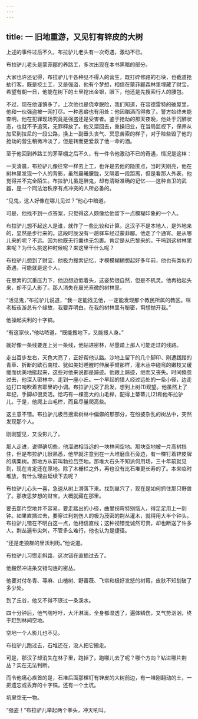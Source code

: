 ```yaml
---
---
---
```

title: 一 旧地重游，又见钉有锌皮的大树
---





上述的事件过后不久，布拉驴儿老头有一次奇遇，激动不已。

布拉驴儿老头是蒙菲郿的养路工，多次出现在本书黑暗的部分。

大家也许还记得，布拉驴儿干各种见不得人的营生，既打碎修路的石块，也截道抢劫行客，既是挖土工，又是强盗，他有个梦想，相信在蒙菲郿森林里埋藏了财宝，希望有朝一日，他能在树下的土里挖出金银，眼下，他还是先搜索行人的腰包。

不过，现在他谨慎多了。上次他也是侥幸脱险，我们知道，在容德雷特的破屋里，他和一伙强盗被一网打尽。一种恶癖也有用处：他因酗酒而得救了。警方始终未能查明，他在犯罪现场究竟是强盗还是受害者。鉴于抢劫的那天夜晚，他处于沉醉状态，也就不予追究，无罪释放了。他又溜回去，重操旧业，在当局监视下，保养从加尼到拉尼的一段公路，换上一副垂头丧气、冥思苦索的样子，对于险些毁了他的抢劫的营生稍微冷淡了，但是转而更爱救了他一命的酒。

至于他回到养路工的茅草棚之后不久，有一件令他激动不已的奇遇，情况是这样：

一天清晨，布拉驴儿像往常一样去上工，也许是去他的隐匿点，当时天刚亮，他在树林里发现一个人的背影，虽然晨曦朦胧，又隔着一段距离，但是看那人外表，他觉得并不完全陌生。布拉驴儿虽是醉鬼，却有清晰准确的记忆——这种自卫的武器，是一个同法治秩序有点冲突的人所必备的。

“见鬼，这人好像在哪儿见过？”他心中暗道。

可是，他找不到一点答案，只觉得这人颇像给他留下一点模糊印象的一个人。

布拉驴儿想不起这人是谁，就作了一些比较和计算。这汉子不是本地人，是外地来的，显然是步行来的。这段时辰没有一趟驿车经过蒙菲郿。他走了个通宵。是从哪儿来的呢？不远。因为他既无行囊也无包裹。肯定是从巴黎来的。干吗到这树林里来呢？为什么挑这种时候呢？来这里干什么呢？

布拉驴儿想到了财宝，他极力搜索记忆，才模模糊糊想起好多年前，他也有类似的奇遇，可能就是这个人。

在思索的沉重压力下，他边想边低着头，这姿势很自然，但是不机灵。他再抬起头来，却不见人影了。那人消失在晨光熹微的树林里。

“活见鬼，”布拉驴儿说道，“我一定能找见他，一定能发现那个教民所属的教区。咪老板夜游总有个缘故，我要弄明白。在我的树林里有秘密，甭想抛开我。”

他操起尖利的十字镐。

“有这家伙，”他咕哝道，“既能搜地下，又能搜人身。”

就好像一条线要连上另一条线，他钻进密林，尽量踏上那人可能走过的线路。

走出百步左右，天色大亮了，正好帮他认路。沙地上留下的几个脚印、刚遭践踏的青草、折断的欧石南枝、犹如美妇睡醒时伸展手臂那样，灌木丛中碰弯的嫩枝又缓缓而优美地挺起来，这些对他来说都是踪迹。他跟上踪迹，继而又丧失。时间倏忽过去，他深入密林中，走到一座小丘。一个早起的猎人经过远处的一条小径，边走边打口哨吹着吉耶里的小调。布拉驴儿受了启发，想到上树(1)观望。他虽然上了年纪，手脚却很灵活。恰巧有一棵高大的山毛榉，配得上蒂蒂儿(2)和他布拉驴儿。于是，他爬上山毛榉，而且尽量爬高些。

这主意不错。布拉驴儿极目搜索树林中偏僻的那部分，在纷披杂乱的树丛中，突然发现那个人。

刚刚望见，又没影儿了。

那人走进，说得确切些，他溜进相当远的一块林间空地。那块空地被一片高树挡住，但是布拉驴儿很熟悉，他早就注意到在一大堆磨盘石旁边，有一棵钉着锌皮牌的病栗树。那地方从前叫勃拉吕空地。那堆大石头不知派何用场，三十年前就见到，现在肯定还在原地。除了木栅栏之外，再也没有比石堆更长寿的了。本来临时堆放，有什么理由延续下去呢？

布拉驴儿心头一喜，急速从树上滑落下来。找到巢穴了，现在是如何抓住那只野兽了。那夜思梦想的财宝，大概就藏在那里。

要去那片空地并不容易，要走踏出的小径，曲里拐弯特别恼人，得足足用上一刻钟。如果直插过去，要穿过利刺伤人的极为茂密的荆丛灌木，就得用大半个钟头。布拉驴儿错在不明白这一点，他相信直线；这种视错觉诚然可贵，却也断送了许多人。荆丛遍布尖刺，不管多么难行，他也认为是捷径。

“还是走狼群的里沃利街。”他说道。

布拉驴儿习惯走斜路，这次错在直插过去了。

他毅然冲进条交错勾连的密丛。

他要对付冬青、荨麻、山楂树、野蔷薇、飞帘和极好发怒的树莓，皮肤不知划破了多少处。

到了丘谷，他又不得不锳过一条溪水。

四十分钟后，他气喘吁吁，大汗淋漓，全身都湿透了，遍体鳞伤，又气势汹汹，终于赶到林间空地。

空地一个人影儿也不见。

布拉驴儿跑过去，石堆还在，没人把它搬走。

可是，那汉子却消失在林子里，跑掉了。跑哪儿去了呢？哪个方向？钻进哪片荆丛？实在无法判断。

而令他痛心疾首的是，石堆后面那棵钉有锌皮的大树前边，有一堆刚翻动的土，一把遗忘或丢弃的十字镐，还有一个土坑。

坑里空无一物。

“强盗！”布拉驴儿举起两个拳头，冲天吼叫。